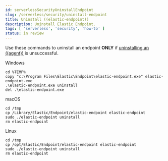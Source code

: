 ```yaml
---
id: serverlessSecurityUninstallEndpoint
slug: /serverless/security/uninstall-endpoint
title: Uninstall ((elastic-endpoint))
description: Uninstall Elastic Endpoint.
tags: [ 'serverless', 'security', 'how-to' ]
status: in review
---
```


<DocBadge template="technical preview" />
<div id="uninstall-endpoint"></div>

Use these commands to uninstall an endpoint **ONLY** if [uninstalling an ((agent))](((fleet-guide))/uninstall-elastic-agent.html) is unsuccessful.

Windows

```shell
cd %TEMP%
copy "c:\Program Files\Elastic\Endpoint\elastic-endpoint.exe" elastic-endpoint.exe
.\elastic-endpoint.exe uninstall
del .\elastic-endpoint.exe
```

macOS

```shell
cd /tmp
cp /Library/Elastic/Endpoint/elastic-endpoint elastic-endpoint
sudo ./elastic-endpoint uninstall
rm elastic-endpoint
```

Linux

```shell
cd /tmp
cp /opt/Elastic/Endpoint/elastic-endpoint elastic-endpoint
sudo ./elastic-endpoint uninstall
rm elastic-endpoint
```
